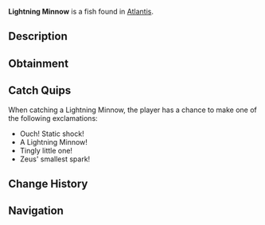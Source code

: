 {{FishInfobox
|image          = Lightning Minnow.png
|rarity         = Common
|sea            = First Sea
|location       = [[Atlantis]]
|sublocation    = 
|sources        = Fishing Rod
|radar_location = 
|xp             = 80
|weather        = Rain
|time           = Day
|season         = 
|bait           = Flakes
|base_weight    = 1.5
|base_value     = 120
|weight_range   = 1
|base_chance    = 75
|base_resil     = 70
}}
'''Lightning Minnow''' is a {{Rarity|Common}} fish found in [[Atlantis]].

== Description ==
{{Description|A tiny, energetic fish that seems to crackle with electricity. Their scales generate small static charges, making them tingle when caught.|Bestiary Entry}}

== Obtainment ==
{{Description|Found darting in schools through Zeus Pool.|Bestiary Hint}}
{{Fish Availability|
Atlantis/Zeus's Rod Room
|top_rods      = 
Training Rod\275109.17\74117.65;
Leviathan's Fang Rod\216741.95\0;
Trident Rod\214548.86\14161.75;
Free Spirit Rod\210107.78\14126.48;
Azure Of Lagoon\202913.03\13840.59;
Flimsy Rod\165343.44\30988.64;
Egg Rod\185742.07\19913.08;
Nocturnal Rod\114617.9\88759.99;
No-Life Rod\200165.17\20111.25;
Seraphic Rod\178000.03\19955.93;
Blazebringer Rod\184533.89\17728.88;
Challenger's Rod\184473.74\18279.77;
Verdant Shear Rod\183892.43\19244.3;
Zeus Rod\183772.69\17602.49;
Depthseeker Rod\183281.66\17478.91;
Avalanche Rod\180821.02\15530.5;
Volcanic Rod\178907.86\17188.37;
Rod Of The Forgotten Fang\176256.61\18224.22;
Rod Of The Depths\176096.63\16554.96;
Rod Of The Exalted One\170175\15933.46;
Ethereal Prism Rod\169175.6\0;
Steady Rod\85498.24\8295.69
|recommended   = Training Rod
}}

== Catch Quips ==
When catching a Lightning Minnow, the player has a chance to make one of the following exclamations:
* Ouch! Static shock!
* A Lightning Minnow!
* Tingly little one!
* Zeus' smallest spark!

== Change History ==
{{Change History|{{subst:Current Version}}}}

== Navigation ==
{{Fish Navbox|Atlantis}}